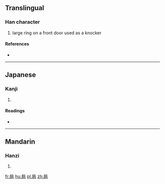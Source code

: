 ==Translingual==

===Han character===
{{Han char|rn=63|rad=戶|as=06|sn=10|four=|canj=竹尸竹月口 (HSHBR), 戈尸竹月口 (ISHBR)}}

# large ring on a front door used as a knocker

====References====
* {{Han ref|kx=0416.080|dkj=11737|dj=0761.100|hdz=32263.010|uh=6244|ud=25156}}

----

==Japanese==

===Kanji===
{{ja-kanji|grade=|rs=戶06}}

# {{defn|lang=ja|sort=戶06}}

====Readings====
* {{ja-readings|on=[[しょう]] (shō)|kun=}}

----

==Mandarin==

===Hanzi===
{{cmn-hanzi|pin=[[shǎng]] ([[shang3]]), [[shān]] ([[shan1]])|wg=shang<sup>3</sup>, shan<sup>1</sup>}}

# {{defn|lang=cmn|sort=戶06}}

[[fr:扄]]
[[hu:扄]]
[[pl:扄]]
[[zh:扄]]